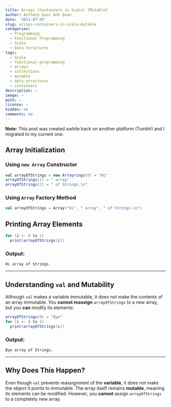 ```yaml
---
title: Arrays (Containers in Scala) [Mutable]
author: Anthony Quoc Anh Doan
date: '2011-07-03'
slug: arrays-containers-in-scala-mutable
categories:
  - Programming
  - Functional Programming
  - Scala
  - Data Structures
tags:
  - Scala
  - functional-programming
  - arrays
  - collections
  - mutable
  - data-structures
  - containers
description: ~
image: ~
math: ~
license: ~
hidden: no
comments: no 
---
```


**Note:** This post was created awhile back on another platform (Tumblr) and I migrated to my current one.

## **Array Initialization**  

### **Using `new Array` Constructor**  

```scala
val arrayOfStrings = new Arrayrings(0) = "Hi"
arrayOfStrings(1) = " array"
arrayOfStrings(2) = " of Strings.\n"
```

### **Using `Array` Factory Method**  

```scala
val arrayOfStrings = Array("Hi", " array", " of Strings.\n")
```

## **Printing Array Elements**  

```scala
for (i <- 0 to 2)
  print(arrayOfStrings(i))
```

### **Output:**  
```
Hi array of Strings.
```

---

## **Understanding `val` and Mutability**  

Although `val` makes a variable immutable, it does not make the contents of an array immutable. You **cannot reassign** `arrayOfStrings` to a new array, but you **can** modify its elements:  

```scala
arrayOfStrings(0) = "Bye"
for (i <- 0 to 2)
  print(arrayOfStrings(i))
```

### **Output:**  
```
Bye array of Strings.
```

---

## **Why Does This Happen?**  

Even though `val` prevents reassignment of the **variable**, it does not make the object it points to immutable. The array itself remains **mutable**, meaning its elements can be modified. However, you **cannot** assign `arrayOfStrings` to a completely new array.  
